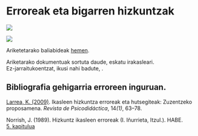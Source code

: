 # Erroreak eta bigarren hizkuntzak

[![](https://img.shields.io/badge/Diapoak-Erroreak-gray)](../file:///home/juan/Git/HDIB - apunteak/Zain/10-erroreak/10-Erroreak01.pdf)

[![](https://img.shields.io/badge/Diapoak-herroreac-gray)](../file:///home/juan/Git/HDIB - apunteak/Zain/10-erroreak/10-Erroreak02.pdf)

Ariketetarako baliabideak [hemen](../assets/10/Aztertzeko_testuak.rar).


Ariketarako dokumentuak sortuta daude, eskatu irakasleari.  
Ez-jarraitukoentzat, ikusi nahi badute, .

## Bibliografia gehigarria erroreen inguruan.

[Larrea, K. (2009)](../10/Larrea-2009-IkasleenHizkuntzaErroreak.pdf). Ikasleen hizkuntza erroreak eta hutsegiteak: Zuzentzeko proposamena. *Revista de Psicodidáctica*, 14*(1)*, 63–78.

Norrish, J. (1989). Hizkuntz ikasleen erroreak (I. Iñurrieta, Itzul.). HABE.  
[5. kapitulua](Norrish-1989-ikasleenErroreak.pdf)
